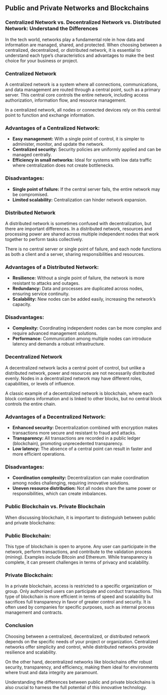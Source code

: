 ## Public and Private Networks and Blockchains

<ResponsiveIframe
  src="https://drive.google.com/file/d/1F5trGy5GIYEYxl3q3CDSi0YYBUZRH-II/preview"
  title="Public and Private Networks and Blockchains"
/>

### Centralized Network vs. Decentralized Network vs. Distributed Network: Understand the Differences

In the tech world, networks play a fundamental role in how data and information are managed, shared, and protected. When choosing between a centralized, decentralized, or distributed network, it is essential to understand each type’s characteristics and advantages to make the best choice for your business or project.

### Centralized Network

A centralized network is a system where all connections, communications, and data management are routed through a central point, such as a primary server. This central core controls the entire network, including access authorization, information flow, and resource management.

In a centralized network, all nodes or connected devices rely on this central point to function and exchange information.

### Advantages of a Centralized Network:

- **Easy management:** With a single point of control, it is simpler to administer, monitor, and update the network.
- **Centralized security:** Security policies are uniformly applied and can be managed centrally.
- **Efficiency in small networks:** Ideal for systems with low data traffic where centralization does not create bottlenecks.

### Disadvantages:

- **Single point of failure:** If the central server fails, the entire network may be compromised.
- **Limited scalability:** Centralization can hinder network expansion.

### Distributed Network

A distributed network is sometimes confused with decentralization, but there are important differences. In a distributed network, resources and processing power are shared across multiple independent nodes that work together to perform tasks collectively.

There is no central server or single point of failure, and each node functions as both a client and a server, sharing responsibilities and resources.

### Advantages of a Distributed Network:

- **Resilience:** Without a single point of failure, the network is more resistant to attacks and outages.
- **Redundancy:** Data and processes are duplicated across nodes, ensuring service continuity.
- **Scalability:** New nodes can be added easily, increasing the network’s capacity.

### Disadvantages:

- **Complexity:** Coordinating independent nodes can be more complex and require advanced management solutions.
- **Performance:** Communication among multiple nodes can introduce latency and demands a robust infrastructure.

### Decentralized Network

A decentralized network lacks a central point of control, but unlike a distributed network, power and resources are not necessarily distributed evenly. Nodes in a decentralized network may have different roles, capabilities, or levels of influence.

A classic example of a decentralized network is blockchain, where each block contains information and is linked to other blocks, but no central block controls the entire chain.

### Advantages of a Decentralized Network:

- **Enhanced security:** Decentralization combined with encryption makes transactions more secure and resistant to fraud and attacks.
- **Transparency:** All transactions are recorded in a public ledger (blockchain), promoting unprecedented transparency.
- **Low latency:** The absence of a central point can result in faster and more efficient operations.

### Disadvantages:

- **Coordination complexity:** Decentralization can make coordination among nodes challenging, requiring innovative solutions.
- **Uneven resource distribution:** Not all nodes share the same power or responsibilities, which can create imbalances.

### Public Blockchain vs. Private Blockchain

When discussing blockchain, it is important to distinguish between public and private blockchains:

### Public Blockchain:

This type of blockchain is open to anyone. Any user can participate in the network, perform transactions, and contribute to the validation process (mining). Examples include Bitcoin and Ethereum. While transparency is complete, it can present challenges in terms of privacy and scalability.

### Private Blockchain:

In a private blockchain, access is restricted to a specific organization or group. Only authorized users can participate and conduct transactions. This type of blockchain is more efficient in terms of speed and scalability but sacrifices full transparency in favor of greater control and security. It is often used by companies for specific purposes, such as internal process management and contracts.

### Conclusion

Choosing between a centralized, decentralized, or distributed network depends on the specific needs of your project or organization. Centralized networks offer simplicity and control, while distributed networks provide resilience and scalability.

On the other hand, decentralized networks like blockchains offer robust security, transparency, and efficiency, making them ideal for environments where trust and data integrity are paramount.

Understanding the differences between public and private blockchains is also crucial to harness the full potential of this innovative technology.
